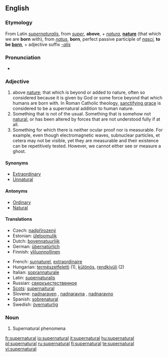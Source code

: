 ==English==

===Etymology===
From Latin ''[[supernaturalis]]'', from ''[[super]]'', '''above''', + ''[[natura]]'', '''[[nature]]''' (that which we are '''born''' with), from ''[[natus]]'', '''born''', perfect passive participle of ''[[nasci]]'', '''to be [[born]]''', + adjective suffix ''[[-alis]]''

===Pronunciation===
* {{audio|en-us-supernatural.ogg|Audio (US)}}

===Adjective===
{{en-adj}}

# above [[nature]]; that which is beyond or added to nature, often so considered because it is given by God or some force beyond that which humans are born with.  In Roman Catholic theology, [[w:sanctifying grace|sanctifying grace]] is considered to be a supernatural addition to human nature.
# Something that is not of the usual.  Something that is somehow not [[natural]], or has been altered by forces that are not understood fully if at all.
# Something for which there is neither ocular proof nor is measurable.  For example, even though electromagnetic waves, subnuclear particles, et cetera may not be visible, yet they are measurable and their existence can be repetitively tested.  However, we cannot either see or measure a ghost.

====Synonyms====
* [[Extraordinary]]
* [[Unnatural]]

====Antonyms====
* [[Ordinary]]
* [[Natural]]

====Translations====
{{top}}
* Czech: [[nadpřirozený]] {{m}}
* Estonian: [[üleloomulik]]
* Dutch: [[bovennatuurlijk]]
* German: [[übernatürlich]]
* Finnish: [[yliluonnollinen]]
{{mid}}
* French: [[surnaturel]], [[extraordinaire]]
* Hungarian: [[természetfeletti]] (1), [[különös]], [[rendkívüli]] (2)
* Italian: [[soprannaturale]]
* Latin: [[supernaturalis]]
* Russian: [[сверхъестественное]]
* [[Scots]]: [[supernaitural]]
* Slovene: [[nadnaraven]] {{m}}, [[nadnaravna]] {{f}}, [[nadnaravno]] {{n}}
* Spanish: [[sobrenatural]]
* Swedish: [[övernaturlig]]
{{bottom}}

===Noun===
{{en-noun|-}}

# Supernatural phenomena

[[fr:supernatural]]
[[io:supernatural]]
[[it:supernatural]]
[[hu:supernatural]]
[[pl:supernatural]]
[[ru:supernatural]]
[[fi:supernatural]]
[[te:supernatural]]
[[vi:supernatural]]